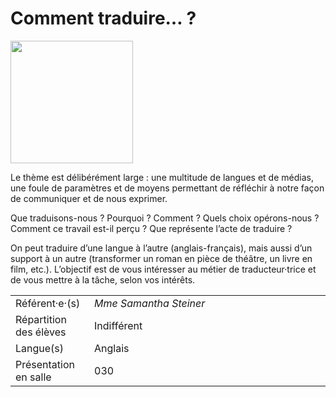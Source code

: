 # Comment traduire... ?

::: {.center data-latex=""}
![](images/comment-traduire.jpg){height=14em}
:::

Le thème est délibérément large : une multitude de langues et de médias,
une foule de paramètres et de moyens permettant de réfléchir à notre
façon de communiquer et de nous exprimer.

Que traduisons-nous ? Pourquoi ? Comment ? Quels choix opérons-nous ?
Comment ce travail est-il perçu ? Que représente l'acte de traduire ?

On peut traduire d'une langue à l'autre (anglais-français), mais aussi
d'un support à un autre (transformer un roman en pièce de théâtre, un
livre en film, etc.). L'objectif est de vous intéresser au métier de
traducteur·trice et de vous mettre à la tâche, selon vos intérêts.

::: {.small data-latex=""}
|                        |                                            |
| :------------- | :----------------------------------------- |
| Référent·e·(s)         | _Mme Samantha Steiner_                              |
| Répartition des élèves | Indifférent                                |
| Langue(s)              | Anglais                                |
| Présentation en salle  | 030                                  |
:::